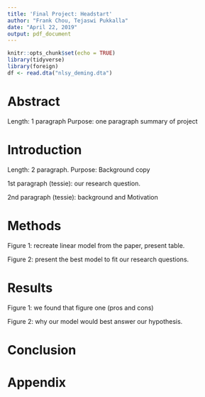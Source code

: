 ```yaml
---
title: 'Final Project: Headstart'
author: "Frank Chou, Tejaswi Pukkalla"
date: "April 22, 2019"
output: pdf_document
---
```


```r
knitr::opts_chunk$set(echo = TRUE)
library(tidyverse)
library(foreign)
df <- read.dta("nlsy_deming.dta")
```




# Abstract

Length: 1 paragraph
Purpose: one paragraph summary of project

# Introduction

Length: 2 paragraph.
Purpose: Background copy

1st paragraph (tessie): our research question.

2nd paragraph (tessie): background and Motivation 

# Methods

Figure 1: recreate linear model from the paper, present table.

Figure 2: present the best model to fit our research questions.

# Results

Figure 1: we found that figure one (pros and cons)

Figure 2: why our model would best answer our hypothesis.

# Conclusion

# Appendix

